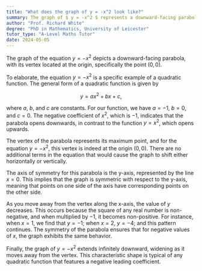 ```yaml
---
title: "What does the graph of y = -x^2 look like?"
summary: The graph of $ y = -x^2 $ represents a downward-facing parabola, with its vertex located at the origin.
author: "Prof. Richard White"
degree: "PhD in Mathematics, University of Leicester"
tutor_type: "A-Level Maths Tutor"
date: 2024-05-05
---
```


The graph of the equation $y = -x^2$ depicts a downward-facing parabola, with its vertex located at the origin, specifically the point $(0, 0)$.

To elaborate, the equation $y = -x^2$ is a specific example of a quadratic function. The general form of a quadratic function is given by 

$$
y = ax^2 + bx + c,
$$

where $a$, $b$, and $c$ are constants. For our function, we have $a = -1$, $b = 0$, and $c = 0$. The negative coefficient of $x^2$, which is $-1$, indicates that the parabola opens downwards, in contrast to the function $y = x^2$, which opens upwards.

The vertex of the parabola represents its maximum point, and for the equation $y = -x^2$, this vertex is indeed at the origin $(0, 0)$. There are no additional terms in the equation that would cause the graph to shift either horizontally or vertically.

The axis of symmetry for this parabola is the y-axis, represented by the line $x = 0$. This implies that the graph is symmetric with respect to the y-axis, meaning that points on one side of the axis have corresponding points on the other side.

As you move away from the vertex along the x-axis, the value of $y$ decreases. This occurs because the square of any real number is non-negative, and when multiplied by $-1$, it becomes non-positive. For instance, when $x = 1$, we find that $y = -1$; when $x = 2$, $y = -4$; and this pattern continues. The symmetry of the parabola ensures that for negative values of $x$, the graph exhibits the same behavior.

Finally, the graph of $y = -x^2$ extends infinitely downward, widening as it moves away from the vertex. This characteristic shape is typical of any quadratic function that features a negative leading coefficient.
    